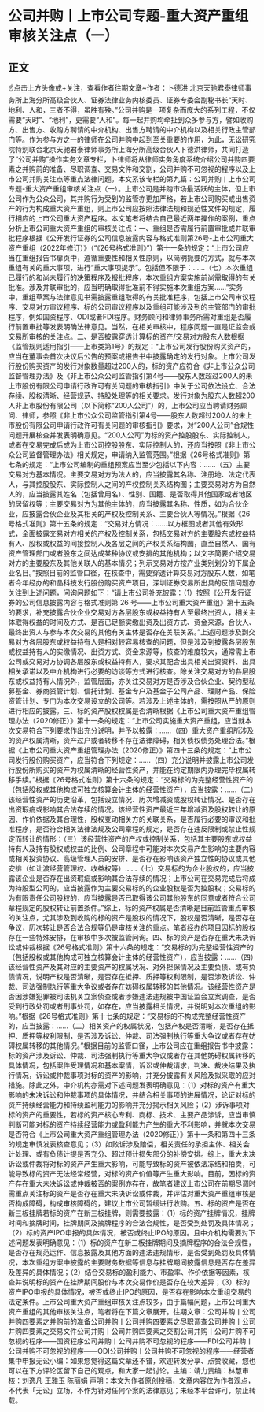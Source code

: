 # 公司并购丨上市公司专题-重大资产重组审核关注点（一）
## 正文
☝点击上方头像或+关注，查看作者往期文章~作者：卜德洪 北京天驰君泰律师事务所上海分所高级合伙人、证券法律业务内核委员、证券专委会副秘书长“天时、地利、人和，三者不得，虽胜有殃。”公司并购是一项复杂而庞大的系列工程，不仅需要“天时”、“地利”，更需要“人和”。每一起并购均牵扯到众多参与方，譬如收购方、出售方、收购方聘请的中介机构、出售方聘请的中介机构以及相关行政主管部门等。作为参与方之一的律师在公司并购中起到至关重要的作用，为此，无讼研究院特别联合北京天驰君泰律师事务所上海分所高级合伙人卜德洪律师，共同打造了“公司并购”操作实务文章专栏，卜律师将从律师实务角度系统介绍公司并购四要素之并购前的准备、尽职调查、交易文件和交割，公司并购不可忽视的程序以及上市公司并购关注点等重点法律问题。本文系该专栏的第九篇：公司并购丨上市公司专题-重大资产重组审核关注点（一）。上市公司是并购市场最活跃的主体，但上市公司作为公众公司，其并购行为受到的监管亦更加严格，若上市公司购买或出售资产的行为构成重大资产重组，则上市公司应按照法律法规和规范性文件的规定，履行相应的上市公司重大资产程序。本文笔者将结合自己最近两年操作的案例，重点分析上市公司重大资产重组的审核关注点：一、重组是否需履行前置审批或并联审批程序根据《公开发行证券的公司信息披露内容与格式准则第26号-上市公司重大资产重组（2022年修订）》（“《26号格式准则》”）第十一条的规定：“上市公司应当在重组报告书扉页中，遵循重要性和相关性原则，以简明扼要的方式，就与本次重组有关的重大事项，进行“重大事项提示”。包括但不限于：……（七）本次重组已履行的和尚未履行的决策程序及报批程序，本次重组方案实施前尚需取得的有关批准。涉及并联审批的，应当明确取得批准前不得实施本次重组方案……”实务中，重组草案与法律意见书需披露重组取得的有关批准程序，包括上市公司审议程序、交易对方审议程序、标的公司审议程序以及重组可能涉及到的主管部门的审批程序，例如国资程序、ODI或者FDI程序。财务顾问和律师事务所需对重组是否履行前置审批等发表明确法律意见。当然，在相关审核中，程序问题一直是证监会或交易所审核的关注点。二、是否披露穿透计算标的资产/交易对方股东人数根据《监管规则适用指引——上市类第1号》的规定：“上市公司发行股份购买资产的，应当在董事会首次决议后公告的预案或报告书中披露确定的发行对象。上市公司发行股份购买资产的发行对象数量超过200人的，标的资产应符合《非上市公众公司监督管理办法》及《非上市公众公司监管指引第4号——股东人数超过200人的未上市股份有限公司申请行政许可有关问题的审核指引》中关于公司依法设立、合法存续、股权清晰、经营规范、持股处理等的相关要求。发行对象为股东人数超200人非上市股份有限公司（以下简称“200人公司”）的，上市公司应当聘请财务顾问、律师，参照《非上市公众公司监管指引第4号——股东人数超过200人的未上市股份有限公司申请行政许可有关问题的审核指引》要求，对“200人公司”合规性问题开展核查并发表明确意见。“200人公司”为标的资产控股股东、实际控制人，或者在交易完成后成为上市公司控股股东、实际控制人的，还应当按照《非上市公众公司监督管理办法》相关规定，申请纳入监管范围。”根据《26号格式准则》第七条的规定：“上市公司编制的重组预案应当至少包括以下内容：……（五）主要交易对方基本情况。主要交易对方为法人的，应当披露其名称、注册地、法定代表人，与其控股股东、实际控制人之间的产权控制关系结构图；主要交易对方为自然人的，应当披露其姓名（包括曾用名）、性别、国籍、是否取得其他国家或者地区的居留权等；主要交易对方为其他主体的，应当披露其名称、性质，如为合伙企业，应披露合伙企业及其相关的产权及控制关系、主要合伙人等情况。”根据《26号格式准则》第十五条的规定：“交易对方情况：……以方框图或者其他有效形式，全面披露交易对方相关的产权及控制关系，包括交易对方的主要股东或权益持有人、股权或权益的间接控制人及各层之间的产权关系结构图，直至自然人、国有资产管理部门或者股东之间达成某种协议或安排的其他机构；以文字简要介绍交易对方的主要股东及其他关联人的基本情况；列示交易对方按产业类别划分的下属企业名目。”按照目前的监管口径，在核查中，需要穿透计算交易对方股东人数，如笔者今年经办的和晶科技发行股份购买资产项目，深圳证券交易所出具的反馈问题亦关注到上述问题，问询问题如下：“请上市公司补充披露：（1）按照《公开发行证券的公司信息披露内容与格式准则第 26 号——上市公司重大资产重组》第十五条的要求，补充披露合伙企业交易对方各层股东或权益持有人至最终出资人，相关主体取得权益的时间及方式、是否已足额实缴出资及出资方式、资金来源，合伙人、最终出资人与参与本次交易的其他有关主体是否存在关联关系。”上述问题涉及到交易对方各层股东或权益持有人是相对较容易核查的问题，但是涉及到披露各层股东或权益持有人的实缴情况、出资方式、资金来源等，核查的难度较大，通常需上市公司或交易对方协调各层股东或权益持有人，要求其配合出具相关出资资料、出具相关承诺以及中介机构进行必要的访谈等方式进行核查。除关注交易对方的各层股东或权益持有人情况外，监管层面，亦关注交易对方是否涉及合伙企业、契约型私募基金、券商资管计划、信托计划、基金专户及基金子公司产品、理财产品、保险资管计划、专门为本次交易设立的公司等。若涉及上述主体的，需按照从严的原则进行相应的披露。三、标的资产股权权属是否清晰根据《上市公司重大资产重组管理办法（2020修正）》第十一条的规定：“上市公司实施重大资产重组，应当就本次交易符合下列要求作出充分说明，并予以披露：……（四）重大资产重组所涉及的资产权属清晰，资产过户或者转移不存在法律障碍，相关债权债务处理合法。”根据《上市公司重大资产重组管理办法（2020修正）》第四十三条的规定：“上市公司发行股份购买资产，应当符合下列规定：……（四）充分说明并披露上市公司发行股份所购买的资产为权属清晰的经营性资产，并能在约定期限内办理完毕权属转移手续。”根据《26号格式准则》第十六条的规定：“交易标的为完整经营性资产的（包括股权或其他构成可独立核算会计主体的经营性资产），应当披露：……（二）该经营性资产的历史沿革，包括设立情况、历次增减资或股权转让情况、是否存在出资瑕疵或影响其合法存续的情况。该经营性资产最近三年增减资及股权转让的原因、作价依据及其合理性，股权变动相关方的关联关系，是否履行必要的审议和批准程序，是否符合相关法律法规及公司章程的规定，是否存在违反限制或禁止性规定而转让的情形；（三）该经营性资产的产权或控制关系，包括其主要股东或权益持有人及持有股权或权益的比例、公司章程中可能对本次交易产生影响的主要内容或相关投资协议、高级管理人员的安排、是否存在影响该资产独立性的协议或其他安排（如让渡经营管理权、收益权等）……（七）交易标的为企业股权的，应当披露该企业是否存在出资瑕疵或影响其合法存续的情况；上市公司在交易完成后将成为持股型公司的，应当披露作为主要交易标的的企业股权是否为控股权；交易标的为有限责任公司股权的，应当披露是否已取得该公司其他股东的同意或者符合公司章程规定的股权转让前置条件。”综上，标的资产权属是否清晰是目前监管重点审核的关注点，尤其涉及到收购的标的资产是股权的情况下，股权是否清晰，是否存在争议，历次转让是否合法合规等仍是审核关注的重点。笔者经办的项目因标的股权存在一些特殊安排，在审核中多次被监管问询。四、标的资产是否存在重大未决诉讼或仲裁根据《26号格式准则》第十六条的规定：“交易标的为完整经营性资产的（包括股权或其他构成可独立核算会计主体的经营性资产），应当披露：……（四）该经营性资产及其对应的主要资产的权属状况、对外担保情况及主要负债、或有负债情况，说明产权是否清晰，是否存在抵押、质押等权利限制，是否涉及诉讼、仲裁、司法强制执行等重大争议或者存在妨碍权属转移的其他情况。该经营性资产是否因涉嫌犯罪被司法机关立案侦查或者涉嫌违法违规被中国证监会立案调查，是否受到行政处罚或者刑事处罚，如存在，应当披露相关情况，并说明对本次重组的影响。”根据《26号格式准则》第十七条的规定：“交易标的不构成完整经营性资产的，应当披露：……（二）相关资产的权属状况，包括产权是否清晰，是否存在抵押、质押等权利限制，是否涉及诉讼、仲裁、司法强制执行等重大争议或者存在妨碍权属转移的其他情况。”根据目前的监管口径，上市公司应在重组报告书中披露：标的资产涉及诉讼、仲裁、司法强制执行等重大争议或者存在其他妨碍权属转移的具体情况，包括案件受理情况和基本案情，诉讼或仲裁请求，判决、裁决结果及执行情况，诉讼或仲裁事项对标的资产的影响，并充分披露有关风险及拟采取的应对措施。除此之外，中介机构亦需对下述问题发表明确意见：（1）对标的资产有重大影响的未决诉讼和仲裁事项的具体情况，并结合相关事项的进展情况，论证对标的资产持续经营能力和持续盈利能力的影响并充分揭示相关风险；（2）涉诉事项对标的资产的重要性，若标的资产核心专利、商标、技术、主要产品涉诉，应当审慎判断可能对标的资产持续经营能力或盈利能力产生的重大不利影响，并就本次交易是否符合《上市公司重大资产重组管理办法（2020修正）》第十一条和第四十三条的规定审慎发表核查意见；（3）如败诉涉及赔偿，相关责任的承担主体、相关会计处理、或有负债计提是否充分、超过预计损失部分的补偿安排。综上，重大未决诉讼或仲裁将对标的资产产生重大影响，可能导致标的资产被依法冻结和拍卖，可能导致标的资产无法经常经营，对标的资产价值等产生重大影响。目前，因标的资产存在重大未决诉讼或仲裁被否的案例亦存在，故笔者建议上市公司在前期尽调时需重点关注标的资产是否存在重大未决诉讼或仲裁，并评估对重大资产重组审核是否构成障碍，构成审核障碍的，建议上市公司暂缓进行收购。五、标的资产是否在新三板挂牌若标的资产在新三板挂牌，则需要披露：（1）标的资产挂牌情况，挂牌时间和摘牌时间，挂牌期间及摘牌程序的合法合规性，是否受到处罚及具体情况；（2）标的资产IPO申报的具体情况，被否或终止IPO的原因。且中介机构需要对下述问题发表明确意见：（1）标的资产在新三板挂牌期间及摘牌程序的合法合规性，是否存在规范运作、信息披露及其他方面的违法违规情形，是否受到处罚及具体情况，本次重组方案中披露的主要财务数据等信息与挂牌期间披露信息是否存在差异及差异的具体情况；（2）结合交易标的盈利能力、市盈率、作价依据等因素，核查并说明标的资产在挂牌期间股价与本次交易作价是否存在较大差异；（3）标的资产IPO申报的具体情况，被否或终止IPO的原因，是否存在影响本次重组交易的法定条件。上市公司重大资产重组审核关注点较多，由于篇幅问题，上市公司重大资产重组的其他审核关注点，笔者将在下篇文章展开。往期文章：公司并购丨公司并购四要素之并购前的准备公司并购丨公司并购四要素之尽职调查公司并购丨公司并购四要素之交易文件公司并购丨公司并购四要素之交割公司并购丨公司并购不可忽视的程序——国资程序公司并购丨公司并购不可忽视的程序——FDI公司并购丨公司并购不可忽视的程序——ODI公司并购丨公司并购不可忽视的程序——经营者集中申报无讼小编：如果您觉得这篇文章还不错，欢迎转发分享、点赞收藏，您也可以在下方评论区留下自己的观点，和大家一起讨论。主编：靖力责编：林慧审核：刘逸凡 王雅玉 陈丽娟 声明：本文为作者原创投稿，文章内容仅为作者观点，不代表「无讼」立场，不作为针对任何个案的法律意见；未经本平台许可，禁止转载。